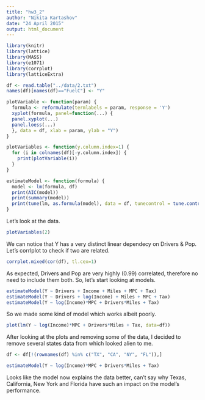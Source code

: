 ```yaml
---
title: "hw3_2"
author: "Nikita Kartashov"
date: "24 April 2015"
output: html_document
---
```


```r
library(knitr)
library(lattice)
library(MASS)
library(e1071)
library(corrplot)
library(latticeExtra)
```

```r
df <- read.table("../data/2.txt")
names(df)[names(df)=="FuelC"] <- "Y"
```

```r
plotVariable <- function(param) {
  formula <- reformulate(termlabels = param, response = 'Y')
  xyplot(formula, panel=function(...) {  
  panel.xyplot(...)
  panel.loess(...)
  }, data = df, xlab = param, ylab = "Y")
}

plotVariables <- function(y.column.index=1) {
  for (i in colnames(df)[-y.column.index]) {
    print(plotVariable(i)) 
  }
}
```

```r
estimateModel <- function(formula) {
  model <- lm(formula, df)
  print(AIC(model))
  print(summary(model))
  print(tune(lm, as.formula(model), data = df, tunecontrol = tune.control(cross = nrow(df))))
}
```

Let's look at the data.

```r
plotVariables(2)
```

We can notice that Y has a very distinct linear dependecy on Drivers & Pop. Let's corrlplot to check if two are related.

```r
corrplot.mixed(cor(df), tl.cex=1)
```

As expected, Drivers and Pop are very highly (0.99) correlated, therefore no need to include them both.
So, let's start looking at models.

```r
estimateModel(Y ~ Drivers + Income + Miles + MPC + Tax)
estimateModel(Y ~ Drivers + log(Income) + Miles + MPC + Tax)
estimateModel(Y ~ log(Income)*MPC + Drivers*Miles + Tax)
```

So we made some kind of model which works albeit poorly.

```r
plot(lm(Y ~ log(Income)*MPC + Drivers*Miles + Tax, data=df))
```

After looking at the plots and removing some of the data, I decided to remove several states data from which looked alien to me.

```r
df <- df[!(rownames(df) %in% c("TX", "CA", "NY", "FL")),]
```

```r
estimateModel(Y ~ log(Income)*MPC + Drivers*Miles + Tax)
```

Looks like the model now explains the data better, can't say why Texas, California, New York and Florida have such an impact on the model's performance.
